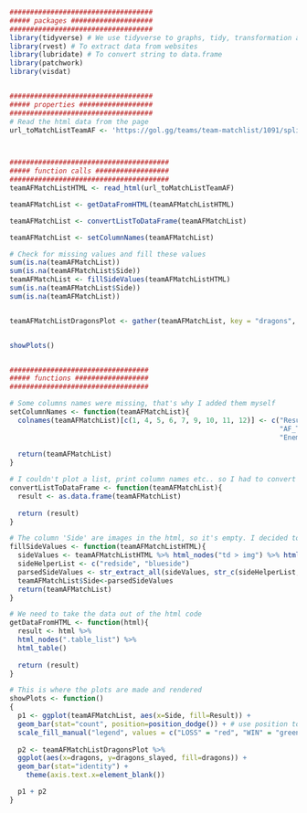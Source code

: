 ```R
###################################
##### packages ####################
###################################
library(tidyverse) # We use tidyverse to graphs, tidy, transformation and much more
library(rvest) # To extract data from websites
library(lubridate) # To convert string to data.frame
library(patchwork)
library(visdat)


###################################
##### properties ##################
###################################
# Read the html data from the page
url_toMatchListTeamAF <- 'https://gol.gg/teams/team-matchlist/1091/split-Spring/tournament-ALL/'



#######################################
##### function calls ##################
#######################################
teamAFMatchListHTML <- read_html(url_toMatchListTeamAF)

teamAFMatchList <- getDataFromHTML(teamAFMatchListHTML)

teamAFMatchList <- convertListToDataFrame(teamAFMatchList)

teamAFMatchList <- setColumnNames(teamAFMatchList)

# Check for missing values and fill these values
sum(is.na(teamAFMatchList))
sum(is.na(teamAFMatchList$Side))
teamAFMatchList <- fillSideValues(teamAFMatchListHTML)
sum(is.na(teamAFMatchList$Side))
sum(is.na(teamAFMatchList))


teamAFMatchListDragonsPlot <- gather(teamAFMatchList, key = "dragons", value = "dragons_slayed", AF_Dragons, Enemy_Dragons)


showPlots()


##################################
##### functions ##################
##################################

# Some columns names were missing, that's why I added them myself
setColumnNames <- function(teamAFMatchList){
  colnames(teamAFMatchList)[c(1, 4, 5, 6, 7, 9, 10, 11, 12)] <- c("Result", "AF_Kills", "AF_Golds", 
                                                                  "AF_Towers", "AF_Dragons", "Enemy_Kills", 
                                                                  "Enemy_Golds", "Enemy_Towers", "Enemy_Dragons")
  
  return(teamAFMatchList)
}

# I couldn't plot a list, print column names etc.. so I had to convert it to a data frame. DF is also easier to work with.
convertListToDataFrame <- function(teamAFMatchList){
  result <- as.data.frame(teamAFMatchList)
  
  return (result)
}

# The column 'Side' are images in the html, so it's empty. I decided to extract the terms 'redside and blueside' if the character vector has those values. Then, those values are placed under the correct column
fillSideValues <- function(teamAFMatchListHTML){
  sideValues <- teamAFMatchListHTML %>% html_nodes("td > img") %>% html_attr("src")
  sideHelperList <- c("redside", "blueside")
  parsedSideValues <- str_extract_all(sideValues, str_c(sideHelperList, collapse="|"), simplify = TRUE)[,1]
  teamAFMatchList$Side<-parsedSideValues
  return(teamAFMatchList)
}

# We need to take the data out of the html code
getDataFromHTML <- function(html){
  result <- html %>%
  html_nodes(".table_list") %>%
  html_table()
  
  return (result)
}

# This is where the plots are made and rendered
showPlots <- function()
{
  p1 <- ggplot(teamAFMatchList, aes(x=Side, fill=Result)) + 
  geom_bar(stat="count", position=position_dodge()) + # use position to show double bar instead of single
  scale_fill_manual("legend", values = c("LOSS" = "red", "WIN" = "green")) 
    
  p2 <- teamAFMatchListDragonsPlot %>% 
  ggplot(aes(x=dragons, y=dragons_slayed, fill=dragons)) + 
  geom_bar(stat="identity") +
    theme(axis.text.x=element_blank())

  p1 + p2
}

```